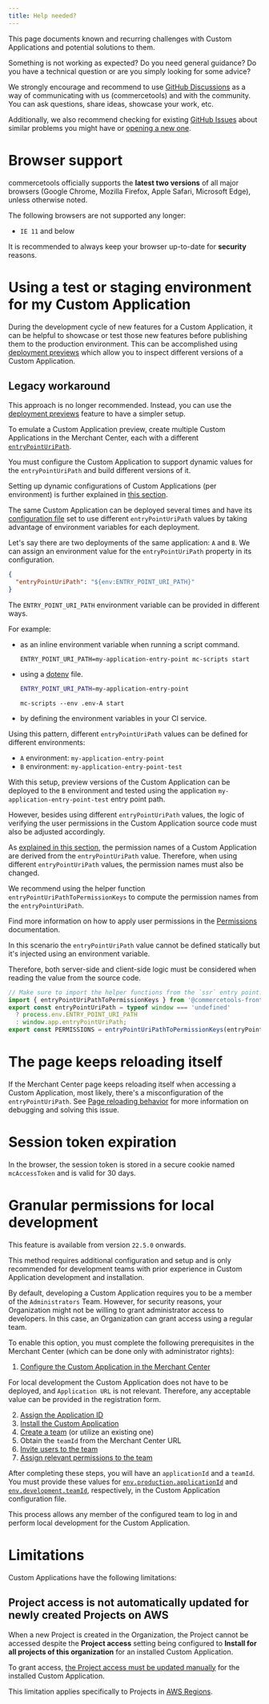 ```yaml
---
title: Help needed?
---
```


<Subtitle>

This page documents known and recurring challenges with Custom Applications and potential solutions to them.

</Subtitle>

<Info>

Something is not working as expected? Do you need general guidance? Do you have a technical question or are you simply looking for some advice?

We strongly encourage and recommend to use [GitHub Discussions](https://github.com/commercetools/merchant-center-application-kit/discussions) as a way of communicating with us (commercetools) and with the community. You can ask questions, share ideas, showcase your work, etc.

Additionally, we also recommend checking for existing [GitHub Issues](https://github.com/commercetools/merchant-center-application-kit/issues) about similar problems you might have or [opening a new one](https://github.com/commercetools/merchant-center-application-kit/issues/new/choose).

</Info>

# Browser support

commercetools officially supports the **latest two versions** of all major browsers (Google Chrome, Mozilla Firefox, Apple Safari, Microsoft Edge), unless otherwise noted.

The following browsers are not supported any longer:

- `IE 11` and below

<Warning>

It is recommended to always keep your browser up-to-date for **security** reasons.

</Warning>

# Using a test or staging environment for my Custom Application

During the development cycle of new features for a Custom Application, it can be helpful to showcase or test those new features before publishing them to the production environment. This can be accomplished using [deployment previews](/concepts/deployment-previews) which allow you to inspect different versions of a Custom Application.

## Legacy workaround

<Warning>

This approach is no longer recommended. Instead, you can use the [deployment previews](/concepts/deployment-previews) feature to have a simpler setup.

</Warning>

To emulate a Custom Application preview, create multiple Custom Applications in the Merchant Center, each with a different [`entryPointUriPath`](/api-reference/application-config#entrypointuripath).

You must configure the Custom Application to support dynamic values for the `entryPointUriPath` and build different versions of it.

<Info>

Setting up dynamic configurations of Custom Applications (per environment) is further explained in [this section](/api-reference/application-config#environment-variable-references).

</Info>

The same Custom Application can be deployed several times and have its [configuration file](/api-reference/application-config) set to use different `entryPointUriPath` values by taking advantage of environment variables for each deployment.

Let's say there are two deployments of the same application: `A` and `B`. We can assign an environment value for the `entryPointUriPath` property in its configuration.

```json
{
  "entryPointUriPath": "${env:ENTRY_POINT_URI_PATH}"
}
```

The `ENTRY_POINT_URI_PATH` environment variable can be provided in different ways.

For example:
- as an inline environment variable when running a script command.

  ```console
  ENTRY_POINT_URI_PATH=my-application-entry-point mc-scripts start
  ```

- using a [dotenv](https://github.com/motdotla/dotenv) file.

  ```bash title=".env-A"
  ENTRY_POINT_URI_PATH=my-application-entry-point
  ```

  ```console
  mc-scripts --env .env-A start
  ```

- by defining the environment variables in your CI service.

Using this pattern, different `entryPointUriPath` values can be defined for different environments:
* `A` environment: `my-application-entry-point`
* `B` environment: `my-application-entry-point-test`

With this setup, preview versions of the Custom Application can be deployed to the `B` environment and tested using the application `my-application-entry-point-test` entry point path.

However, besides using different `entryPointUriPath` values, the logic of verifying the user permissions in the Custom Application source code must also be adjusted accordingly.

As [explained in this section](/migrating-from-project-level-custom-applications#choose-the-entrypointuripath), the permission names of a Custom Application are derived from the `entryPointUriPath` value. Therefore, when using different `entryPointUriPath` values, the permission names must also be changed.

We recommend using the helper function `entryPointUriPathToPermissionKeys` to compute the permission names from the `entryPointUriPath`.

Find more information on how to apply user permissions in the [Permissions](/development/permissions) documentation.

<Info>

In this scenario the `entryPointUriPath` value cannot be defined statically but it's injected using an environment variable.

Therefore, both server-side and client-side logic must be considered when reading the value from the source code.

```js highlightLines="4-6"
// Make sure to import the helper functions from the `ssr` entry point.
import { entryPointUriPathToPermissionKeys } from '@commercetools-frontend/application-shell/ssr';
export const entryPointUriPath = typeof window === 'undefined'
  ? process.env.ENTRY_POINT_URI_PATH
  : window.app.entryPointUriPath;
export const PERMISSIONS = entryPointUriPathToPermissionKeys(entryPointUriPath);
```
</Info>

# The page keeps reloading itself

If the Merchant Center page keeps reloading itself when accessing a Custom Application, most likely, there's a misconfiguration of the `entryPointUriPath`.
See [Page reloading behavior](/concepts/merchant-center-proxy-router#page-reloading-behavior) for more information on debugging and solving this issue.

# Session token expiration

In the browser, the session token is stored in a secure cookie named `mcAccessToken` and is valid for 30 days.

# Granular permissions for local development

<Info>

This feature is available from version `22.5.0` onwards.

This method requires additional configuration and setup and is only recommended for development teams with prior experience in Custom Application development and installation.

</Info>

By default, developing a Custom Application requires you to be a member of the `Administrators` Team. However, for security reasons, your Organization might not be willing to grant administrator access to developers. In this case, an Organization can grant access using a regular team.

To enable this option, you must complete the following prerequisites in the Merchant Center (which can be done only with administrator rights):

1. [Configure the Custom Application in the Merchant Center](https://docs.commercetools.com/merchant-center/managing-custom-applications#configuring-custom-applications)

<Info>

For local development the Custom Application does not have to be deployed, and `Application URL` is not relevant. Therefore, any acceptable value can be provided in the registration form.

</Info>

2. [Assign the Application ID](https://docs.commercetools.com/merchant-center/managing-custom-applications#assigning-the-application-id)
3. [Install the Custom Application](https://docs.commercetools.com/merchant-center/managing-custom-applications#installing-a-custom-application) 
4. [Create a team](https://docs.commercetools.com/merchant-center/teams#create-a-team) (or utilize an existing one) 
5. Obtain the `teamId` from the Merchant Center URL
6. [Invite users to the team](https://docs.commercetools.com/merchant-center/teams#invite-users-to-a-team)
7. [Assign relevant permissions to the team](https://docs.commercetools.com/merchant-center/managing-custom-applications#assigning-team-permissions)

After completing these steps, you will have an `applicationId` and a `teamId`. You must provide these values for [`env.production.applicationId`](/api-reference/application-config#envproductionapplicationid) and [`env.development.teamId`](/api-reference/application-config#envdevelopmentteamid), respectively, in the Custom Application configuration file.

This process allows any member of the configured team to log in and perform local development for the Custom Application. 

# Limitations


Custom Applications have the following limitations:

## Project access is not automatically updated for newly created Projects on AWS

When a new Project is created in the Organization, the Project cannot be accessed despite the **Project access** setting being configured to **Install for all projects of this organization** for an installed Custom Application.

To grant access, [the Project access must be updated manually](https://docs.commercetools.com/merchant-center/managing-custom-applications#updating-projects-access) for the installed Custom Application.

<Info>

This limitation applies specifically to Projects in [AWS Regions](https://docs.commercetools.com/api/general-concepts#hosts).

</Info>
